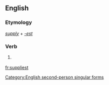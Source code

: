 ==English==

===Etymology===
''[[supply]]'' + ''[[-est]]''

===Verb===
{{en-verb form}}

# {{context|archaic}} {{form of|Second-person singular simple present form|supply}}

[[Category:English second-person singular forms]]

[[fr:suppliest]]